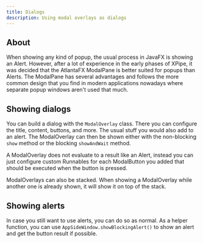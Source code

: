 ```yaml
---
title: Dialogs
description: Using modal overlays as dialogs
---
```


## About

When showing any kind of popup, the usual process in JavaFX is showing an Alert. However, after a lot of experience in the early phases of XPipe, it was decided that the AtlantaFX ModalPane is better suited for popups than Alerts. The ModalPane has several advantages and follows the more common design that you find in modern applications nowadays where separate popup windows aren't used that much.

## Showing dialogs

You can build a dialog with the `ModalOverlay` class. There you can configure the title, content, buttons, and more. The usual stuff you would also add to an alert. The ModalOverlay can then be shown either with the non-blocking `show` method or the blocking `showAndWait` method.

A ModalOverlay does not evaluate to a result like an Alert, instead you can just configure custom Runnables for each ModalButton you added that should be executed when the button is pressed.

ModalOverlays can also be stacked. When showing a ModalOverlay while another one is already shown, it will show it on top of the stack.

## Showing alerts

In case you still want to use alerts, you can do so as normal. As a helper function, you can use `AppSideWindow.showBlockingAlert()` to show an alert and get the button result if possible.
